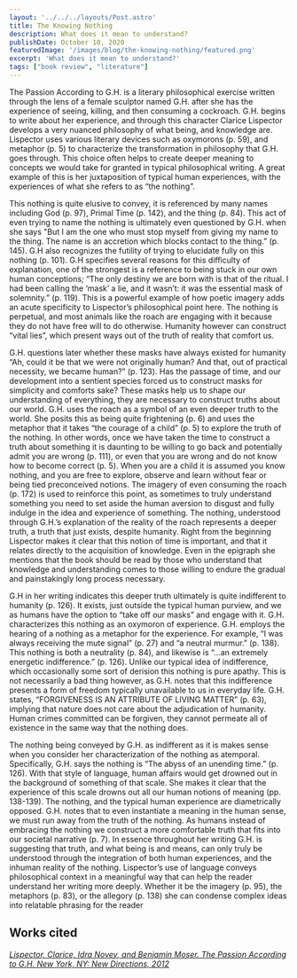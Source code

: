 ---
layout: '../../../layouts/Post.astro'
title: The Knowing Nothing
description: What does it mean to understand?
publishDate: October 10, 2020
featuredImage: '/images/blog/the-knowing-nothing/featured.png'
excerpt: 'What does it mean to understand?'
tags: ["book review", "literature"]
---

The Passion According to G.H. is a literary philosophical exercise written through the lens of a female sculptor named G.H. after she has the experience of seeing, killing, and then consuming a cockroach. G.H. begins to write about her experience, and through this character Clarice Lispector develops a very nuanced philosophy of what being, and knowledge are. Lispector uses various literary devices such as oxymorons (p. 59), and metaphor (p. 5) to characterize the transformation in philosophy that G.H. goes through. This choice often helps to create deeper meaning to concepts we would take for granted in typical philosophical writing. A great example of this is her juxtaposition of typical human experiences, with the experiences of what she refers to as “the nothing”. 

This nothing is quite elusive to convey, it is referenced by many names including God (p. 97), Primal Time (p. 142), and the thing (p. 84). This act of even trying to name the nothing is ultimately even questioned by G.H. when she says "But I am the one who must stop myself from giving my name to the thing. The name is an accretion which blocks contact to the thing.” (p. 145). G.H also recognizes the futility of trying to elucidate fully on this nothing (p. 101). G.H specifies several reasons for this difficulty of explanation, one of the strongest is a reference to being stuck in our own human conceptions; “The only destiny we are born with is that of the ritual. I had been calling the ‘mask’ a lie, and it wasn’t: it was the essential mask of solemnity.” (p. 119). This is a powerful example of how poetic imagery adds an acute specificity to Lispector’s philosophical point here. The nothing is perpetual, and most animals like the roach are engaging with it because they do not have free will to do otherwise. Humanity however can construct “vital lies”, which present ways out of the truth of reality that comfort us. 

G.H. questions later whether these masks have always existed for humanity “Ah, could it be that we were not originally human? And that, out of practical necessity, we became human?” (p. 123). Has the passage of time, and our development into a sentient species forced us to construct masks for simplicity and comforts sake? These masks help us to shape our understanding of everything, they are necessary to construct truths about our world. G.H. uses the roach as a symbol of an even deeper truth to the world. She posits this as being quite frightening (p. 6) and uses the metaphor that it takes “the courage of a child” (p. 5) to explore the truth of the nothing. In other words, once we have taken the time to construct a truth about something it is daunting to be willing to go back and potentially admit you are wrong (p. 111), or even that you are wrong and do not know how to become correct (p. 5). When you are a child it is assumed you know nothing, and you are free to explore, observe and learn without fear or being tied preconceived notions. The imagery of even consuming the roach (p. 172) is used to reinforce this point, as sometimes to truly understand something you need to set aside the human aversion to disgust and fully indulge in the idea and experience of something. The nothing, understood through G.H.’s explanation of the reality of the roach represents a deeper truth, a truth that just exists, despite humanity. Right from the beginning Lispector makes it clear that this notion of time is important, and that it relates directly to the acquisition of knowledge. Even in the epigraph she mentions that the book should be read by those who understand that knowledge and understanding comes to those willing to endure the gradual and painstakingly long process necessary. 

G.H in her writing indicates this deeper truth ultimately is quite indifferent to humanity (p. 126). It exists, just outside the typical human purview, and we as humans have the option to “take off our masks” and engage with it. G.H. characterizes this nothing as an oxymoron of experience. G.H. employs the hearing of a nothing as a metaphor for the experience. For example, “I was always receiving the mute signal” (p. 27) and “a neutral murmur.” (p. 138). This nothing is both a neutrality (p. 84), and likewise is “…an extremely energetic indifference.” (p. 126). Unlike our typical idea of indifference, which occasionally some sort of derision this nothing is pure apathy. This is not necessarily a bad thing however, as G.H. notes that this indifference presents a form of freedom typically unavailable to us in everyday life. G.H. states, “FORGIVENESS IS AN ATTRIBUTE OF LIVING MATTER” (p. 63), implying that nature does not care about the adjudication of humanity. Human crimes committed can be forgiven, they cannot permeate all of existence in the same way that the nothing does. 

The nothing being conveyed by G.H. as indifferent as it is makes sense when you consider her characterization of the nothing as atemporal. Specifically, G.H. says the nothing is “The abyss of an unending time.” (p. 126). With that style of language, human affairs would get drowned out in the background of something of that scale. She makes it clear that the experience of this scale drowns out all our human notions of meaning (pp. 138-139). The nothing, and the typical human experience are diametrically opposed. G.H. notes that to even instantiate a meaning in the human sense, we must run away from the truth of the nothing. As humans instead of embracing the nothing we construct a more comfortable truth that fits into our societal narrative (p. 7). In essence throughout her writing G.H. is suggesting that truth, and what being is and means, can only truly be understood through the integration of both human experiences, and the inhuman reality of the nothing. Lispector’s use of language conveys philosophical context in a meaningful way that can help the reader understand her writing more deeply. Whether it be the imagery (p. 95), the metaphors (p. 83), or the allegory (p. 138) she can condense complex ideas into relatable phrasing for the reader

## Works cited 

[*Lispector, Clarice, Idra Novey, and Benjamin Moser. The Passion According to G.H. New York, NY: New Directions, 2012*](https://isbnsearch.org/isbn/9780811219686)
